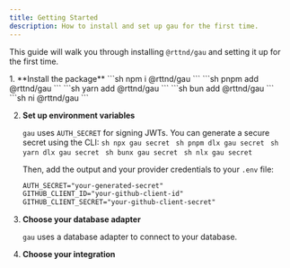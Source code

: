 ```yaml
---
title: Getting Started
description: How to install and set up gau for the first time.
---
```


This guide will walk you through installing `@rttnd/gau` and setting it up for the first time.

<Steps>
1. **Install the package**
    <Tabs syncKey="pkg">
      <TabItem label="npm">
        ```sh
        npm i @rttnd/gau
        ```
      </TabItem>
      <TabItem label="pnpm">
        ```sh
        pnpm add @rttnd/gau
        ```
      </TabItem>
      <TabItem label="yarn">
        ```sh
        yarn add @rttnd/gau
        ```
      </TabItem>
      <TabItem label="bun">
        ```sh
        bun add @rttnd/gau
        ```
      </TabItem>
      <TabItem label="ni">
        ```sh
        ni @rttnd/gau
        ```
      </TabItem>
    </Tabs>

2.  **Set up environment variables**

    `gau` uses `AUTH_SECRET` for signing JWTs. You can generate a secure secret using the CLI:
    <Tabs syncKey="pkg">
      <TabItem label="npm">
        ```sh
        npx gau secret
        ```
      </TabItem>
      <TabItem label="pnpm">
        ```sh
        pnpm dlx gau secret
        ```
      </TabItem>
      <TabItem label="yarn">
        ```sh
        yarn dlx gau secret
        ```
      </TabItem>
      <TabItem label="bun">
        ```sh
        bunx gau secret
        ```
      </TabItem>
      <TabItem label="ni">
        ```sh
        nlx gau secret
        ```
      </TabItem>
    </Tabs>
    
    Then, add the output and your provider credentials to your `.env` file:
    ```txt title=".env"
    AUTH_SECRET="your-generated-secret"
    GITHUB_CLIENT_ID="your-github-client-id"
    GITHUB_CLIENT_SECRET="your-github-client-secret"
    ```

3. **Choose your database adapter**

    `gau` uses a database adapter to connect to your database.

    <div class="row">
      <IconLink href="/adapters/drizzle/" icon="drizzle" title="Drizzle" />
    </div>


4. **Choose your integration**

    <div class="row">
      <IconLink href="/integrations/sveltekit/" icon="svelte" title="SvelteKit" />
      <IconLink href="/integrations/solidstart/" icon="solid" title="SolidStart" />
    </div>
</Steps>
